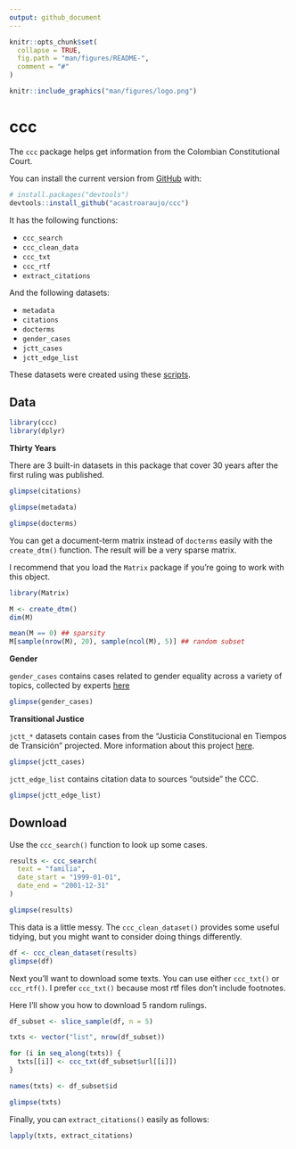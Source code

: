 ```yaml
---
output: github_document
---
```


<!-- README.md is generated from README.Rmd. Please edit that file -->

```r
knitr::opts_chunk$set(
  collapse = TRUE,
  fig.path = "man/figures/README-",
  comment = "#"
)
```


```r
knitr::include_graphics("man/figures/logo.png")
```

# ccc

<!-- badges: start -->

<!-- badges: end -->

The `ccc` package helps get information from the Colombian Constitutional Court.

You can install the current version from [GitHub](https://github.com/) with:

``` r
# install.packages("devtools")
devtools::install_github("acastroaraujo/ccc")
```

It has the following functions:

- `ccc_search`
- `ccc_clean_data`
- `ccc_txt`
- `ccc_rtf`
- `extract_citations`

And the following datasets:

- `metadata`
- `citations`
- `docterms`
- `gender_cases`
- `jctt_cases`
- `jctt_edge_list`

These datasets were created using these [scripts](https://github.com/acastroaraujo/ccc/tree/master/data-raw).

## Data

```r
library(ccc)
library(dplyr)
```

**Thirty Years**

There are 3 built-in datasets in this package that cover 30 years after the first ruling was published.

```r
glimpse(citations)
```

```r
glimpse(metadata)
```

```r
glimpse(docterms)
```

You can get a document-term matrix instead of `docterms` easily with the `create_dtm()` function. The result will be a very sparse matrix.

I recommend that you load the `Matrix` package if you're going to work with this object.

```r
library(Matrix)

M <- create_dtm()
dim(M)

mean(M == 0) ## sparsity
M[sample(nrow(M), 20), sample(ncol(M), 5)] ## random subset
```

**Gender**

`gender_cases` contains cases related to gender equality across a variety of topics, collected by experts [here](https://www.corteconstitucional.gov.co/relatoria/equidaddegenero.php)

```r
glimpse(gender_cases)
```

**Transitional Justice**

`jctt_*` datasets contain cases from the "Justicia Constitucional en Tiempos de Transición" projected. More information about this project [here](http://justiciatransicional.uniandes.edu.co/web/).

```r
glimpse(jctt_cases)
```

`jctt_edge_list` contains citation data to sources "outside" the CCC.

```r
glimpse(jctt_edge_list)
```

## Download

Use the `ccc_search()` function to look up some cases.

```r
results <- ccc_search(
  text = "familia", 
  date_start = "1999-01-01", 
  date_end = "2001-12-31"
)

glimpse(results)
```

This data is a little messy. The `ccc_clean_dataset()` provides some useful tidying, but you might want to consider doing things differently.

```r
df <- ccc_clean_dataset(results)
glimpse(df)
```

Next you'll want to download some texts. You can use either `ccc_txt()` or `ccc_rtf()`. I prefer `ccc_txt()` because most rtf files don't include footnotes.

Here I'll show you how to download 5 random rulings.

```r
df_subset <- slice_sample(df, n = 5)

txts <- vector("list", nrow(df_subset))

for (i in seq_along(txts)) {
  txts[[i]] <- ccc_txt(df_subset$url[[i]])
}

names(txts) <- df_subset$id

glimpse(txts)
```

Finally, you can `extract_citations()` easily as follows:

```r
lapply(txts, extract_citations)
```

